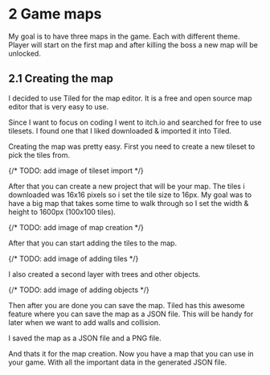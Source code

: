 # 2 Game maps

My goal is to have three maps in the game. Each with different theme. Player will start on the first map and after killing the boss a new map will be unlocked.

## 2.1 Creating the map

I decided to use Tiled for the map editor. It is a free and open source map editor that is very easy to use.

Since I want to focus on coding I went to itch.io and searched for free to use tilesets. I found one that I liked downloaded & imported it into Tiled.

Creating the map was pretty easy. First you need to create a new tileset to pick the tiles from.

{/* TODO: add image of tileset import */}

After that you can create a new project that will be your map. The tiles i downloaded was 16x16 pixels so i set the tile size to 16px.
My goal was to have a big map that takes some time to walk through so I set the width & height to 1600px (100x100 tiles).

{/* TODO: add image of map creation */}

After that you can start adding the tiles to the map.

{/* TODO: add image of adding tiles */}

I also created a second layer with trees and other objects.

{/* TODO: add image of adding objects */}

Then after you are done you can save the map. Tiled has this awesome feature where you can save the map as a JSON file. This will be handy for later when we want to add walls and collision.

I saved the map as a JSON file and a PNG file.

And thats it for the map creation. Now you have a map that you can use in your game. With all the important data in the generated JSON file.
